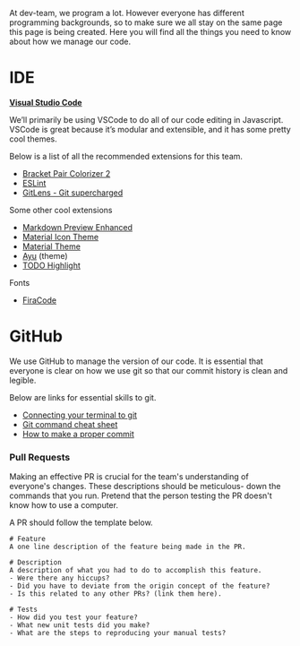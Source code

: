 At dev-team, we program a lot. However everyone has different programming backgrounds, so to make sure we all stay on the same page this page is being created. Here you will find all the things you need to know about how we manage our code.

# IDE
**[Visual Studio Code](https://code.visualstudio.com/)**

We’ll primarily be using VSCode to do all of our code editing in Javascript. VSCode is great because it’s modular and extensible, and it has some pretty cool themes. 

Below is a list of all the recommended extensions for this team.
- [Bracket Pair Colorizer 2](https://marketplace.visualstudio.com/items?itemName=CoenraadS.bracket-pair-colorizer-2)
- [ESLint](https://marketplace.visualstudio.com/items?itemName=dbaeumer.vscode-eslint)
- [GitLens - Git supercharged](https://marketplace.visualstudio.com/items?itemName=eamodio.gitlens)

Some other cool extensions
- [Markdown Preview Enhanced](https://marketplace.visualstudio.com/items?itemName=shd101wyy.markdown-preview-enhanced)
- [Material Icon Theme](https://marketplace.visualstudio.com/items?itemName=PKief.material-icon-theme)
- [Material Theme](https://marketplace.visualstudio.com/items?itemName=Equinusocio.vsc-material-theme)
- [Ayu](https://marketplace.visualstudio.com/items?itemName=teabyii.ayu) (theme)
- [TODO Highlight](https://marketplace.visualstudio.com/items?itemName=wayou.vscode-todo-highlight)

Fonts
- [FiraCode](https://github.com/tonsky/FiraCode)

# GitHub

We use GitHub to manage the version of our code. It is essential that everyone is clear on how we use git so that our commit history is clean and legible. 

Below are links for essential skills to git.
- [Connecting your terminal to git](https://help.github.com/en/articles/connecting-to-github-with-ssh)
- [Git command cheat sheet](https://education.github.com/git-cheat-sheet-education.pdf)
- [How to make a proper commit](https://chris.beams.io/posts/git-commit/)

### Pull Requests
Making an effective PR is crucial for the team's understanding of everyone's changes. These descriptions should be meticulous- down the commands that you run. Pretend that the person testing the PR doesn't know how to use a computer.

A PR should follow the template below.

```
# Feature
A one line description of the feature being made in the PR.

# Description
A description of what you had to do to accomplish this feature.
- Were there any hiccups?
- Did you have to deviate from the origin concept of the feature?
- Is this related to any other PRs? (link them here).

# Tests
- How did you test your feature?
- What new unit tests did you make?
- What are the steps to reproducing your manual tests?
```